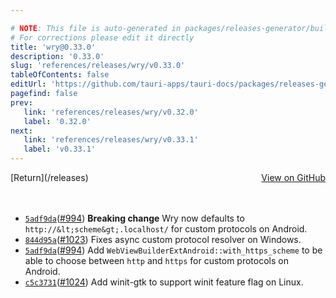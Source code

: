 ```yaml
---

# NOTE: This file is auto-generated in packages/releases-generator/build.ts
# For corrections please edit it directly
title: 'wry@0.33.0'
description: '0.33.0'
slug: 'references/releases/wry/v0.33.0'
tableOfContents: false
editUrl: 'https://github.com/tauri-apps/tauri-docs/packages/releases-generator/build.ts'
pagefind: false
prev:
   link: 'references/releases/wry/v0.32.0'
   label: '0.32.0'
next:
   link: 'references/releases/wry/v0.33.1'
   label: 'v0.33.1'
---
```


			

<ReleaseSidebar slug="references/releases/wry"  packageName="wry" />

<div style="margin-bottom:3rem; display: flex; justify-content: space-between; align-items: center"><span>[Return](/releases)</span><span><a href="https://github.com/tauri-apps/wry/releases/tag/wry-v0.33.0">View on GitHub</a></span></div>

- [`5adf9da`](https://github.com/tauri-apps/wry/commit/5adf9da2151800ec2431a1547cc0d970fc95b764)([#994](https://github.com/tauri-apps/wry/pull/994)) **Breaking change** Wry now defaults to `http://&lt;scheme&gt;.localhost/` for custom protocols on Android.
- [`844d95a`](https://github.com/tauri-apps/wry/commit/844d95a4035f68371d64f6b04151982481cdee70)([#1023](https://github.com/tauri-apps/wry/pull/1023)) Fixes async custom protocol resolver on Windows.
- [`5adf9da`](https://github.com/tauri-apps/wry/commit/5adf9da2151800ec2431a1547cc0d970fc95b764)([#994](https://github.com/tauri-apps/wry/pull/994)) Add `WebViewBuilderExtAndroid::with_https_scheme` to be able to choose between `http` and `https` for custom protocols on Android.
- [`c5c3731`](https://github.com/tauri-apps/wry/commit/c5c3731f2027802735f7b80c7ae5f4b64d0fb746)([#1024](https://github.com/tauri-apps/wry/pull/1024)) Add winit-gtk to support winit feature flag on Linux.

